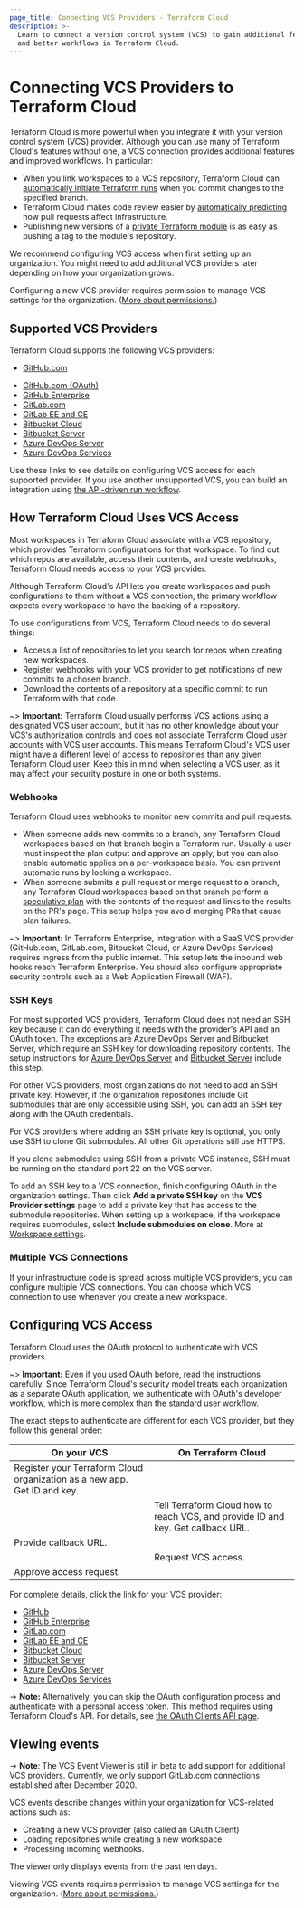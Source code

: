 ```yaml
---
page_title: Connecting VCS Providers - Terraform Cloud
description: >-
  Learn to connect a version control system (VCS) to gain additional features
  and better workflows in Terraform Cloud.
---
```


# Connecting VCS Providers to Terraform Cloud

Terraform Cloud is more powerful when you integrate it with your version control system (VCS) provider. Although you can use many of Terraform Cloud's features without one, a VCS connection provides additional features and improved workflows. In particular:

- When you link workspaces to a VCS repository, Terraform Cloud can [automatically initiate Terraform runs](/cloud-docs/run/ui) when you commit changes to the specified branch.
- Terraform Cloud makes code review easier by [automatically predicting](/cloud-docs/run/ui#speculative-plans-on-pull-requests) how pull requests affect infrastructure.
- Publishing new versions of a [private Terraform module](/cloud-docs/registry/publish) is as easy as pushing a tag to the module's repository.

We recommend configuring VCS access when first setting up an organization. You might need to add additional VCS providers later depending on how your organization grows.

Configuring a new VCS provider requires permission to manage VCS settings for the organization. ([More about permissions.](/cloud-docs/users-teams-organizations/permissions))

[permissions-citation]: #intentionally-unused---keep-for-maintainers

## Supported VCS Providers

Terraform Cloud supports the following VCS providers:
<!-- BEGIN: TFC:only -->
-   [GitHub.com](/enterprise/vcs/github-app)

<!-- END: TFC:only -->

- [GitHub.com (OAuth)](/cloud-docs/vcs/github)
- [GitHub Enterprise](/cloud-docs/vcs/github-enterprise)
- [GitLab.com](/cloud-docs/vcs/gitlab-com)
- [GitLab EE and CE](/cloud-docs/vcs/gitlab-eece)
- [Bitbucket Cloud](/cloud-docs/vcs/bitbucket-cloud)
- [Bitbucket Server](/cloud-docs/vcs/bitbucket-server)
- [Azure DevOps Server](/cloud-docs/vcs/azure-devops-server)
- [Azure DevOps Services](/cloud-docs/vcs/azure-devops-services)

Use these links to see details on configuring VCS access for each supported provider. If you use another unsupported VCS, you can build an integration using [the API-driven run workflow](/cloud-docs/run/api).

## How Terraform Cloud Uses VCS Access

Most workspaces in Terraform Cloud associate with a VCS repository, which provides Terraform configurations for that workspace. To find out which repos are available, access their contents, and create webhooks, Terraform Cloud needs access to your VCS provider.

Although Terraform Cloud's API lets you create workspaces and push configurations to them without a VCS connection, the primary workflow expects every workspace to have the backing of a repository.

To use configurations from VCS, Terraform Cloud needs to do several things:

- Access a list of repositories to let you search for repos when creating new workspaces.
- Register webhooks with your VCS provider to get notifications of new commits to a chosen branch.
- Download the contents of a repository at a specific commit to run Terraform with that code.

~> **Important:** Terraform Cloud usually performs VCS actions using a designated VCS user account, but it has no other knowledge about your VCS's authorization controls and does not associate Terraform Cloud user accounts with VCS user accounts. This means Terraform Cloud's VCS user might have a different level of access to repositories than any given Terraform Cloud user. Keep this in mind when selecting a VCS user, as it may affect your security posture in one or both systems.

### Webhooks

Terraform Cloud uses webhooks to monitor new commits and pull requests.

- When someone adds new commits to a branch, any Terraform Cloud workspaces based on that branch begin a Terraform run. Usually a user must inspect the plan output and approve an apply, but you can also enable automatic applies on a per-workspace basis. You can prevent automatic runs by locking a workspace.
- When someone submits a pull request or merge request to a branch, any Terraform Cloud workspaces based on that branch perform a [speculative plan](/cloud-docs/run/#speculative-plans) with the contents of the request and links to the results on the PR's page. This setup helps you avoid merging PRs that cause plan failures.

~> **Important:** In Terraform Enterprise, integration with a SaaS VCS provider (GitHub.com, GitLab.com, Bitbucket Cloud, or Azure DevOps Services) requires ingress from the public internet. This setup lets the inbound web hooks reach Terraform Enterprise. You should also configure appropriate security controls such as a Web Application Firewall (WAF).

### SSH Keys

For most supported VCS providers, Terraform Cloud does not need an SSH key because it can do everything it needs with the provider's API and an OAuth token. The exceptions are Azure DevOps Server and Bitbucket Server, which require an SSH key for downloading repository contents. The setup instructions for [Azure DevOps Server](/cloud-docs/vcs/azure-devops-server) and [Bitbucket Server](/cloud-docs/vcs/bitbucket-server) include this step.

For other VCS providers, most organizations do not need to add an SSH private key. However, if the organization repositories include Git submodules that are only accessible using SSH, you can add an SSH key along with the OAuth credentials.

For VCS providers where adding an SSH private key is optional, you only use SSH to clone Git submodules. All other Git operations still use HTTPS.

If you clone submodules using SSH from a private VCS instance, SSH must be running on the standard port 22 on the VCS server.

To add an SSH key to a VCS connection, finish configuring OAuth in the organization settings. Then click **Add a private SSH key** on the **VCS Provider settings** page to add a private key that has access to the submodule repositories. When setting up a workspace, if the workspace requires submodules, select **Include submodules on clone**. More at [Workspace settings](/cloud-docs/workspaces/settings).

### Multiple VCS Connections

If your infrastructure code is spread across multiple VCS providers, you can configure multiple VCS connections. You can choose which VCS connection to use whenever you create a new workspace.

## Configuring VCS Access

Terraform Cloud uses the OAuth protocol to authenticate with VCS providers.

~> **Important:** Even if you used OAuth before, read the instructions carefully. Since Terraform Cloud's security model treats each organization as a separate OAuth application, we authenticate with OAuth's developer workflow, which is more complex than the standard user workflow.

The exact steps to authenticate are different for each VCS provider, but they follow this general order:

| On your VCS                                                              | On Terraform Cloud                                                               |
| ------------------------------------------------------------------------ | -------------------------------------------------------------------------------- |
| Register your Terraform Cloud organization as a new app. Get ID and key. |                                                                                  |
|                                                                          | Tell Terraform Cloud how to reach VCS, and provide ID and key. Get callback URL. |
| Provide callback URL.                                                    |                                                                                  |
|                                                                          | Request VCS access.                                                              |
| Approve access request.                                                  |                                                                                  |

For complete details, click the link for your VCS provider:

- [GitHub](/cloud-docs/vcs/github)
- [GitHub Enterprise](/cloud-docs/vcs/github-enterprise)
- [GitLab.com](/cloud-docs/vcs/gitlab-com)
- [GitLab EE and CE](/cloud-docs/vcs/gitlab-eece)
- [Bitbucket Cloud](/cloud-docs/vcs/bitbucket-cloud)
- [Bitbucket Server](/cloud-docs/vcs/bitbucket-server)
- [Azure DevOps Server](/cloud-docs/vcs/azure-devops-server)
- [Azure DevOps Services](/cloud-docs/vcs/azure-devops-services)

-> **Note:** Alternatively, you can skip the OAuth configuration process and authenticate with a personal access token. This method requires using Terraform Cloud's API. For details, see [the OAuth Clients API page](/cloud-docs/api-docs/oauth-clients).

## Viewing events

-> **Note**: The VCS Event Viewer is still in beta to add support for additional VCS providers. Currently, we only support GitLab.com connections established after December 2020.

VCS events describe changes within your organization for VCS-related actions such as:
- Creating a new VCS provider (also called an OAuth Client)
- Loading repositories while creating a new workspace
- Processing incoming webhooks.

The viewer only displays events from the past ten days.

Viewing VCS events requires permission to manage VCS settings for the organization. ([More about permissions.](/cloud-docs/users-teams-organizations/permissions))

[permissions-citation]: #intentionally-unused---keep-for-maintainers
